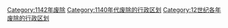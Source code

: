 [[Category:1142年废除|Category:1142年废除]]
[[Category:1140年代废除的行政区划|Category:1140年代废除的行政区划]]
[[Category:12世纪各年废除的行政区划|Category:12世纪各年废除的行政区划]]